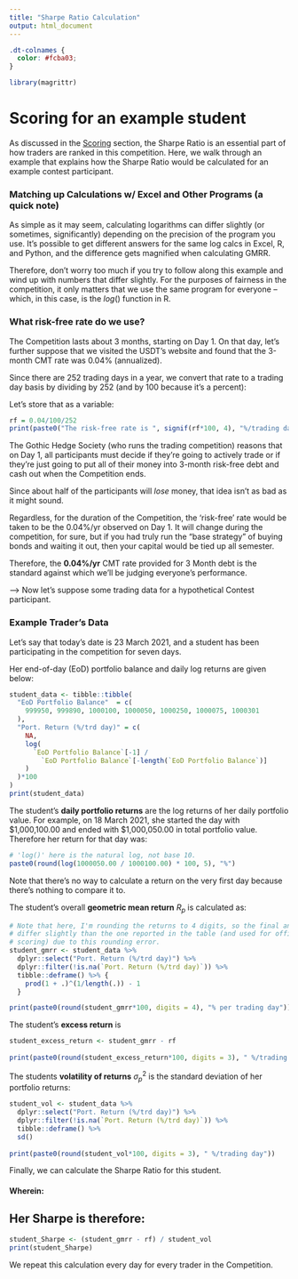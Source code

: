 ```yaml
---
title: "Sharpe Ratio Calculation"
output: html_document
---
```


```css
.dt-colnames {
  color: #fcba03;
}
```

```r
library(magrittr)
```

# Scoring for an example student
As discussed in the
[Scoring](https://gothic-hedge-society.github.io/fintech.trading.competition/articles/Scoring.html)
section, the Sharpe Ratio is an essential part of how traders are ranked in this
competition. Here, we walk through an example that explains how the Sharpe Ratio
would be calculated for an example contest participant.

### Matching up Calculations w/ Excel and Other Programs (a quick note)
As simple as it may seem, calculating logarithms can differ slightly (or
sometimes, significantly) depending on the precision of the program you use.
It's possible to get different answers for the same log calcs in Excel, R, and
Python, and the difference gets magnified when calculating GMRR.

Therefore, don't worry too much if you try to follow along this example and wind
up with numbers that differ slightly. For the purposes of fairness in the
competition, it only matters that we use the same program for everyone -- which,
in this case, is the *log*() function in R.

### What risk-free rate do we use?
The Competition lasts about 3 months, starting on Day 1. On that day, let's 
further suppose that we visited the USDT's website and found that the 3-month 
CMT rate was 0.04% (annualized).

Since there are 252 trading days in a year, we convert that rate to a trading
day basis by dividing by 252 (and by 100 because it's a percent):

Let's store that as a variable:
``` r
rf = 0.04/100/252
print(paste0("The risk-free rate is ", signif(rf*100, 4), "%/trading day."))
```

The Gothic Hedge Society (who runs the trading competition) reasons that on Day
1, all participants must decide if they're going to actively trade or if they're
just going to put all of their money into 3-month risk-free debt and cash out 
when the Competition ends. 

Since about half of the participants will *lose* money, that idea isn't as bad
as it might sound.

Regardless, for the duration of the Competition, the 'risk-free' rate would be 
taken to be the 0.04%/yr observed on Day 1. It will change during the 
competition, for sure, but if you had truly run the "base strategy" of buying
bonds and waiting it out, then your capital would be tied up all semester.

Therefore, the **0.04%/yr** CMT rate provided for 3 Month debt is the standard 
against which we'll be judging everyone's performance.

--> Now let's suppose some trading data for a hypothetical Contest participant.

### Example Trader's Data
Let's say that today's date is 23 March 2021, and a student has been
participating in the competition for seven days. 

Her end-of-day (EoD) portfolio balance and daily log returns are given below:

``` r
student_data <- tibble::tibble(
  "EoD Portfolio Balance"  = c(
    999950, 999890, 1000100, 1000050, 1000250, 1000075, 1000301
  ),
  "Port. Return (%/trd day)" = c(
    NA, 
    log(
      `EoD Portfolio Balance`[-1] / 
        `EoD Portfolio Balance`[-length(`EoD Portfolio Balance`)]
    )
  )*100
)
print(student_data)

```

The student's **daily portfolio returns** are the log returns of her daily
portfolio value. For example, on 18 March 2021, she started the day with
\$1,000,100.00 and ended with \$1,000,050.00 in total portfolio value. Therefore
her return for that day was:
```r
# 'log()' here is the natural log, not base 10.
paste0(round(log(1000050.00 / 1000100.00) * 100, 5), "%")
```

Note that there's no way to calculate a return on the very first day because
there's nothing to compare it to.

The student's overall **geometric mean return** $R_{p}$ is calculated as:
```r
# Note that here, I'm rounding the returns to 4 digits, so the final answer will
# differ slightly than the one reported in the table (and used for official
# scoring) due to this rounding error.
student_gmrr <- student_data %>%
  dplyr::select("Port. Return (%/trd day)") %>%
  dplyr::filter(!is.na(`Port. Return (%/trd day)`)) %>% 
  tibble::deframe() %>% {
    prod(1 + .)^(1/length(.)) - 1
  }

print(paste0(round(student_gmrr*100, digits = 4), "% per trading day"))

```

The student's **excess return** is
```r
student_excess_return <- student_gmrr - rf
  
print(paste0(round(student_excess_return*100, digits = 3), " %/trading day"))
```


The students **volatility of returns** $\sigma^{2}_{p}$ is the standard 
deviation of her portfolio returns:
```r
student_vol <- student_data %>%
  dplyr::select("Port. Return (%/trd day)") %>%
  dplyr::filter(!is.na(`Port. Return (%/trd day)`)) %>% 
  tibble::deframe() %>%
  sd()
  
print(paste0(round(student_vol*100, digits = 3), " %/trading day"))
```



Finally, we can calculate the Sharpe Ratio for this student.

\begin{align*}
{\tt Sharpe\ Ratio} = \frac{R_{p} - r_{f}}{\sigma^{2}_{p}} 
\end{align*}

#### Wherein:

\begin{align*}
R_{p} & {\sf: Portfolio\ Return} \\
r_{f} & {\sf: Risk\ free\ rate\ of\ return} \\
\sigma^{2}_{p} & {\sf: Volatility\ of\ portfolio\ return}
\end{align*}

## Her Sharpe is therefore:
```r
student_Sharpe <- (student_gmrr - rf) / student_vol
print(student_Sharpe)
```

We repeat this calculation every day for every trader in the Competition.

